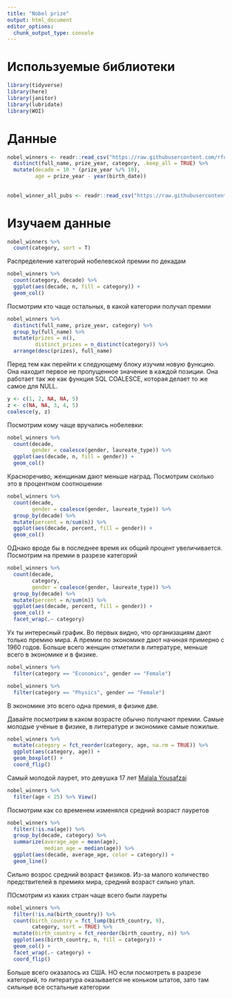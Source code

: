```yaml
---
title: "Nobel prize"
output: html_document
editor_options: 
  chunk_output_type: console
---
```


# Используемые библиотеки

```r
library(tidyverse)
library(here)
library(janitor)
library(lubridate)
library(WOI)
```

# Данные

```r
nobel_winners <- readr::read_csv("https://raw.githubusercontent.com/rfordatascience/tidytuesday/master/data/2019/2019-05-14/nobel_winners.csv") %>% 
  distinct(full_name, prize_year, category, .keep_all = TRUE) %>% 
  mutate(decade = 10 * (prize_year %/% 10),
         age = prize_year - year(birth_date))
  
  
nobel_winner_all_pubs <- readr::read_csv("https://raw.githubusercontent.com/rfordatascience/tidytuesday/master/data/2019/2019-05-14/nobel_winner_all_pubs.csv")
```

# Изучаем данные

```r
nobel_winners %>% 
  count(category, sort = T)
```

Распределение категорий нобелевской премии по декадам

```r
nobel_winners %>% 
  count(category, decade) %>% 
  ggplot(aes(decade, n, fill = category)) +
  geom_col()
```

Посмотрим кто чаще остальных, в какой категории получал премии

```r
nobel_winners %>%
  distinct(full_name, prize_year, category) %>%
  group_by(full_name) %>% 
  mutate(prizes = n(),
         distinct_prizes = n_distinct(category)) %>% 
  arrange(desc(prizes), full_name)
```

Перед тем как перейти к следующему блоку изучим новую функцию. 
Она находит первое не пропущенное значение в каждой позиции. 
Она работает так же как функция SQL COALESCE, которая делает то же самое для NULL.

```r
y <- c(1, 2, NA, NA, 5)
z <- c(NA, NA, 3, 4, 5)
coalesce(y, z)
```

Посмотрим кому чаще вручались нобелевки:

```r
nobel_winners %>% 
  count(decade,
        gender = coalesce(gender, laureate_type)) %>% 
  ggplot(aes(decade, n, fill = gender)) +
  geom_col()
```

Красноречиво, женщинам дают меньше наград. 
Посмотрим сколько это в процентном соотношении

```r
nobel_winners %>% 
  count(decade,
        gender = coalesce(gender, laureate_type)) %>% 
  group_by(decade) %>% 
  mutate(percent = n/sum(n)) %>% 
  ggplot(aes(decade, percent, fill = gender)) +
  geom_col()
```

ОДнако вроде бы в последнее время их общий процент увеличивается. 
Посмотрим на премии в разрезе категорий

```r
nobel_winners %>% 
  count(decade,
        category,
        gender = coalesce(gender, laureate_type)) %>% 
  group_by(decade) %>% 
  mutate(percent = n/sum(n)) %>% 
  ggplot(aes(decade, percent, fill = gender)) +
  geom_col() +
  facet_wrap(.~ category)
```

Ух ты интересный график. Во первых видно, что организациям дают только премию мира. А премии по экономике дают начиная примерно с 1960 годов.
Больше всего женщин отметили в литературе, меньше всего в экономике и в физике.

```r
nobel_winners %>% 
  filter(category == "Economics", gender == "Female")

nobel_winners %>% 
  filter(category == "Physics", gender == "Female")
```

В экономике это всего одна премия, в физике две.

Давайте посмотрим в каком возрасте обычно получают премии. Самые молодые учёные в физике, в литературе и экономике самые пожилые. 

```r
nobel_winners %>% 
  mutate(category = fct_reorder(category, age, na.rm = TRUE)) %>% 
  ggplot(aes(category, age)) +
  geom_boxplot() +
  coord_flip()
```

Самый молодой лаурет, это девушка 17 лет [Malala Yousafzai](https://en.wikipedia.org/wiki/Malala_Yousafzai)

```r
nobel_winners %>% 
  filter(age < 25) %>% View()
```

Посмотрим как со временем изменялся средний возраст лауретов

```r
nobel_winners %>% 
  filter(!is.na(age)) %>% 
  group_by(decade, category) %>% 
  summarize(average_age = mean(age),
            median_age = median(age)) %>% 
  ggplot(aes(decade, average_age, color = category)) +
  geom_line()
```

Сильно возрос средний возраст физиков.
Из-за малого количество предствителей в премиях мира, средний возраст сильно упал.

ПОсмотрим из каких стран чаще всего были лауреты

```r
nobel_winners %>% 
  filter(!is.na(birth_country)) %>% 
  count(birth_country = fct_lump(birth_country, 9),
        category, sort = TRUE) %>% 
  mutate(birth_country = fct_reorder(birth_country, n)) %>% 
  ggplot(aes(birth_country, n, fill = category)) +
  geom_col() +
  facet_wrap(.~ category) +
  coord_flip()
```

Больше всего оказалось из США. НО если посмотреть в разрезе категорий, то литература оказывается не коньком штатов, зато там сильные все остальные категории
